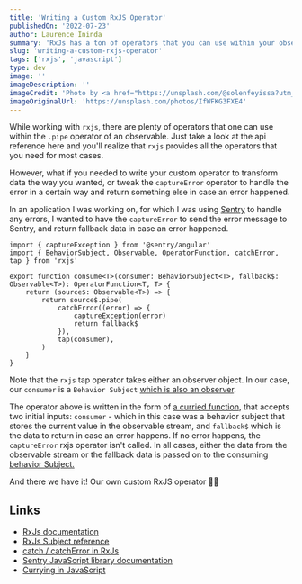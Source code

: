 ```yaml
---
title: 'Writing a Custom RxJS Operator'
publishedOn: '2022-07-23'
author: Laurence Ininda
summary: 'RxJs has a ton of operators that you can use within your observable streams. But how would you approach writing your own custom operators for some specific use case?'
slug: 'writing-a-custom-rxjs-operator'
tags: ['rxjs', 'javascript']
type: dev
image: ''
imageDescription: ''
imageCredit: 'Photo by <a href="https://unsplash.com/@solenfeyissa?utm_source=unsplash&utm_medium=referral&utm_content=creditCopyText">Solen Feyissa</a> on <a href="https://unsplash.com/s/photos/flow?utm_source=unsplash&utm_medium=referral&utm_content=creditCopyText">Unsplash</a>'
imageOriginalUrl: 'https://unsplash.com/photos/IfWFKG3FXE4'
---
```


While working with `rxjs`, there are plenty of operators that one can use within the `.pipe` operator of an observable. Just take a look at the api reference here and you'll realize that `rxjs` provides all the operators that you need for most cases.

However, what if you needed to write your custom operator to transform data the way you wanted, or tweak the `captureError` operator to handle the error in a certain way and return something else in case an error happened.

In an application I was working on, for which I was using [Sentry](https://docs.sentry.io/) to handle any errors, I wanted to have the `captureError` to send the error message to Sentry, and return fallback data in case an error happened.

```tsx
import { captureException } from '@sentry/angular'
import { BehaviorSubject, Observable, OperatorFunction, catchError, tap } from 'rxjs'

export function consume<T>(consumer: BehaviorSubject<T>, fallback$: Observable<T>): OperatorFunction<T, T> {
    return (source$: Observable<T>) => {
        return source$.pipe(
            catchError((error) => {
                captureException(error)
                return fallback$
            }),
            tap(consumer),
        )
    }
}
```

<Aside>

Note that the `rxjs` tap operator takes either an observer object. In our case, our `consumer` is a `Behavior Subject` [which is also an observer](https://rxjs.dev/guide/subject).

</Aside>

The operator above is written in the form of [a curried function](https://javascript.info/currying-partials), that accepts two initial inputs: `consumer` - which in this case was a behavior subject that stores the current value in the observable stream, and `fallback$` which is the data to return in case an error happens. If no error happens, the `captureError` rxjs operator isn't called. In all cases, either the data from the observable stream or the fallback data is passed on to the consuming [behavior Subject.](https://rxjs.dev/api/index/class/BehaviorSubject)

And there we have it! Our own custom RxJS operator 🧞‍♂️

## Links

-   [RxJs documentation](https://rxjs.dev/)
-   [RxJs Subject reference](https://rxjs.dev/api/index/class/Subject)
-   [catch / catchError in RxJs](https://www.learnrxjs.io/learn-rxjs/operators/error_handling/catch)
-   [Sentry JavaScript library documentation](https://docs.sentry.io/platforms/javascript/)
-   [Currying in JavaScript](https://javascript.info/currying-partials)
